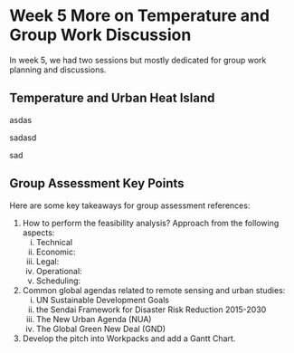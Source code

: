 # Week 5 More on Temperature and Group Work Discussion {.unnumbered}

In week 5, we had two sessions but mostly dedicated for group work planning and discussions.

## Temperature and Urban Heat Island {.unnumbered}

asdas

sadasd

sad

## Group Assessment Key Points {.unnumbered}

Here are some key takeaways for group assessment references:

1.  How to perform the feasibility analysis? Approach from the following aspects:
    i.  Technical
    ii. Economic:
    iii. Legal:
    iv. Operational:
    v.  Scheduling:
2.  Common global agendas related to remote sensing and urban studies:
    i.  UN Sustainable Development Goals
    ii. the Sendai Framework for Disaster Risk Reduction 2015-2030
    iii. The New Urban Agenda (NUA)
    iv. The Global Green New Deal (GND)
3.  Develop the pitch into Workpacks and add a Gantt Chart.
